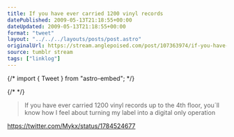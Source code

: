 ```yaml
---
title: If you have ever carried 1200 vinyl records
datePublished: 2009-05-13T21:18:55+00:00
dateUpdated: 2009-05-13T21:18:55+00:00
format: "tweet"
layout: "../../../layouts/posts/post.astro"
originalUrl: https://stream.anglepoised.com/post/107363974/if-you-have-ever-carried-1200-vinyl-records-up-to
source: tumblr stream
tags: ["linklog"]
---
```


{/* import { Tweet } from "astro-embed"; */}

{/* <Tweet id="https://twitter.com/Mykx/status/1784524677" /> */}

> If you have ever carried 1200 vinyl records up to the 4th floor, you´ll know how I feel about turning my label into a digital only operation

https://twitter.com/Mykx/status/1784524677
